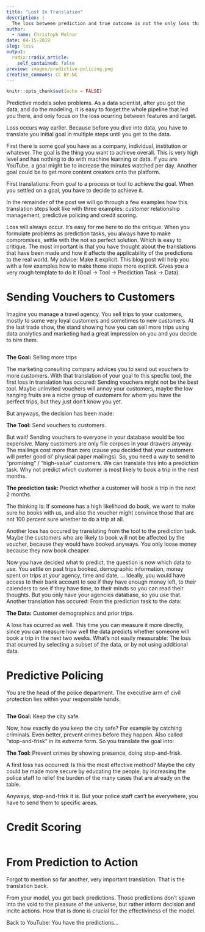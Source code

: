 ```yaml
---
title: "Lost In Translation"
description: |
  The loss between prediction and true outcome is not the only loss that occurs. Any machine learning model starts with a goal an institution or individual wants to solve, translated into a tool or process that helps with that goal, which again is translated into a prediction task, which is translated to data. This blog post proposes a mental tool to think on a high level about translating problems into prediction tasks.
author:
  - name: Christoph Molnar
date: 04-15-2019
slug: loss
output:
  radix::radix_article:
    self_contained: false
preview: images/predictive-policing.png
creative_commons: CC BY-NC
---
```


```r
knitr::opts_chunk$set(echo = FALSE)
```

Predictive models solve problems.
As a data scientist, after you got the data, and do the modeling, it is easy to forget the whole pipeline that led you there, and only focus on the loss ocurring between features and target.

Loss occurs way earlier.
Because before you dive into data, you have to translate you initial goal in multiple steps until you get to the data.


First there is some goal you have as a company, individual, institution or whatever.
The goal is the thing you want to achieve overall.
This is very high level and has nothing to do with machine learning or data.
If you are YouTube, a goal might be to increase the minutes watched per day.
Another goal could be to get more content creators onto the platform.

First translations: From goal to a process or tool to achieve the goal.
When you settled on a goal, you have to decide to achieve it. 

In the remainder of the post we will go through a few examples how this translation steps look like with three examples: customer relationship management, predictive policing and credit scoring.

Loss will always occur.
It's easy for me here to do the critique.
When you formulate problems as prediction tasks, you always have to make compromises, settle with the not so perfect solution.
Which is easy to critique.
The most important is that you have thought about the translations that have been made and how it affects the applicability of the predictions to the real world.
My advice: Make it explicit.
This blog post will help you with a few examples how to make those steps more explicit. 
Gives you a very rough template to do it (Goal -> Tool -> Prediction Task -> Data).

# Sending Vouchers to Customers

Imagine you manage a travel agency.
You sell trips to your customers, mostly to some very loyal customers and sometimes to new customers.
At the last trade show, the stand showing how you can sell more trips using data analytics and marketing had a great impression on you and you decide to hire them.

<img src='images/vouchers.jpg' alt='' title='Sending vouchers to customers to increase sales.'/>


**The Goal:** Selling more trips

The marketing consulting company advices you to send out vouchers to more customers.
With that translation of your goal to this specfic tool, the first loss in translation has occured:
Sending vouchers might not be the best tool.
Maybe uninvited vouchers will annoy your customers, maybe the low hanging fruits are a niche group of customers for whom you have the perfect trips, but they just don't know you yet.

But anyways, the decision has been made:

**The Tool:** Send vouchers to customers.


But wait!
Sending vouchers to everyone in your database would be too expensive.
Many customers are only file corpses in your drawers anyway.
The mailings cost more than zero (cause you decided that your customers will prefer good ol' physical paper mailings).
So, you need a way to send to "promising" / "high-value" customers.
We can translate this into a prediction task.
Why not predict which customer is most likely to book a trip in the next months.

**The prediction task:** Predict whether a customer will book a trip in the next 2 months.

The thinking is: If someone has a high likelihood do book, we want to make sure he books with us, and also the voucher might convince those that are not 100 percent sure whether to do a trip at all.

Another loss has occured by translating from the tool to the prediction task.
Maybe the customers who are likely to book will not be affected by the voucher, because they would have booked anyways.
You only loose money because they now book cheaper.

Now you have decided what to predict, the question is now which data to use.
You settle on past trips booked, demographic information, money spent on trips at your agency, time and date, ...
Ideally, you would have access to their bank account to see if they have enough money left, to their calenders to see if they have time, to their minds so you can read their thoughts.
But you only have your agencies database, so you use that.
Another translation has occured: From the prediction task to the data:

**The Data:** Customer demographics and prior trips.

A loss has ocurred as well.
This time you can measure it more directly, since you can measure how well the data predicts whether someone will book a trip in the next two weeks.
What's not easily measurable: The loss that ocurred by selecting a subset of the data, or by not using additional data.


# Predictive Policing

You are the head of the police department.
The executive arm of civil protection lies within your responsible hands.

<img src='images/predictive-policing.jpg' alt='' title='Working late to submit better predictions.'/>

**The Goal:** Keep the city safe.

Now, how exactly do you keep the city safe?
For example by catching criminals.
Even better, prevent crimes before they happen.
Also called "stop-and-frisk" in its extreme form.
So you translate the goal into:

**The Tool:** Prevent crimes by showing presence, doing stop-and-frisk.

A first loss has occurred:
Is this the most effective method?
Maybe the city could be made more secure by educating the people, by increasing the police staff to relief the burden of the many cases that are already on the table. 

Anyways, stop-and-frisk it is.
But your police staff can't be everywhere, you have to send them to specific areas.

# Credit Scoring
<img src='images/schufa.jpg' alt='' title='Working late to submit better predictions.'/>




# From Prediction to Action

Forgot to mention so far another, very important translation.
That is the translation back.

From your model, you get back predictions.
Those predictions don't spawn into the void to the pleasure of the universe, but rather inform decision and incite actions.
How that is done is crucial for the effectiviness of the model.

Back to YouTube: You have the predictions...



